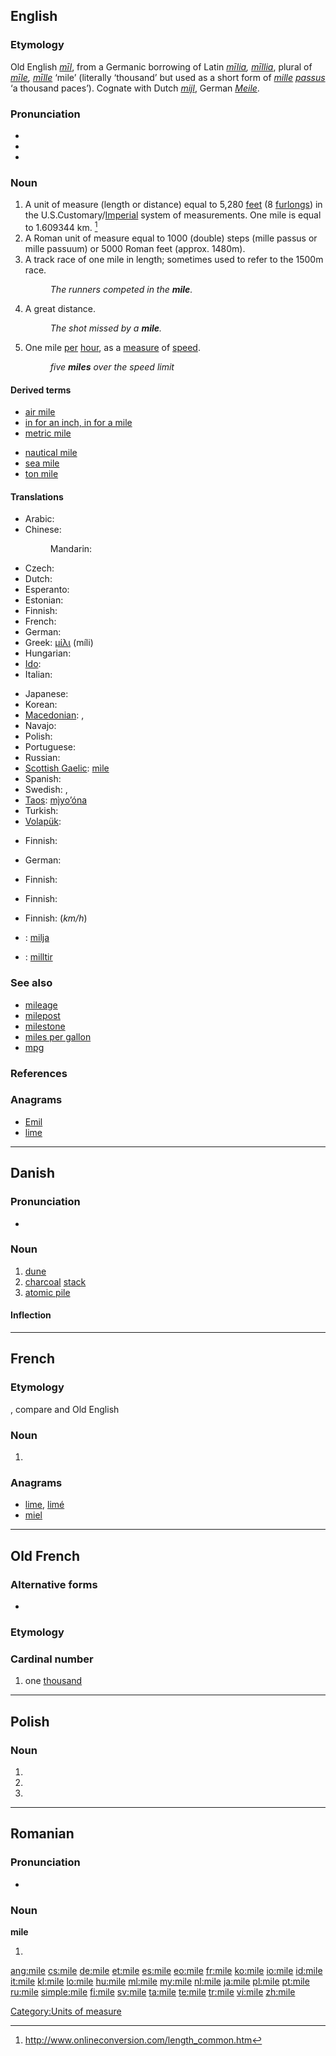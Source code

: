 {{also|milè|miłe|mìle|míle}}
==English==
{{wikipedia}}

===Etymology===
Old English ''[[mil#Old English|mīl]]'', from a Germanic borrowing of Latin ''[[milia|mīlia]], [[millia|mīllia]]'', plural of ''[[mile#Latin|mīle]], [[mille|mīlle]]'' ‘mile’ (literally ‘thousand’ but used as a short form of ''[[mille]] [[passus]]'' ‘a thousand paces’).  Cognate with Dutch ''[[mijl]]'', German ''[[Meile]]''.

===Pronunciation===
* {{IPA|/maɪl/}}
* {{audio|en-us-mile.ogg|Audio (US)}}
* {{rhymes|aɪl}}

===Noun===
{{en-noun}}

# A unit of measure (length or distance) equal to 5,280 [[feet]] (8 [[furlong]]s) in the U.S.Customary/[[Imperial]] system of measurements. One mile is equal to 1.609344 km. <ref> http://www.onlineconversion.com/length_common.htm</ref>
# A Roman unit of measure equal to 1000 (double) steps (mille passus or mille passuum) or 5000 Roman feet (approx. 1480m).
# A track race of one mile in length; sometimes used to refer to the 1500m race.
#: ''The runners competed in the '''mile'''.''
# {{slang}} A great distance.
#: ''The shot missed by a '''mile'''.''
# {{informal}} One mile [[per]] [[hour]], as a [[measure]] of [[speed]].
#: ''five '''miles''' over the speed limit''

====Derived terms====
{{rel-top|Terms derived from ''mile''}}
* [[air mile]]
* [[in for an inch, in for a mile]]
* [[metric mile]]
{{rel-mid}}
* [[nautical mile]]
* [[sea mile]]
* [[ton mile]]
{{rel-bottom}}

====Translations====
{{trans-top|measure of length}}
* Arabic: {{t|ar|ميل|m|tr=miil}}
* Chinese:
*: Mandarin: {{t-|cmn|英里|tr=yīnglǐ|sc=Hani}}
* Czech: {{t+|cs|míle|f}}
* Dutch: {{t+|nl|mijl|m}}
* Esperanto: {{t-|eo|mejlo|xs=Esperanto}}
* Estonian: {{t+|et|miil}}
* Finnish: {{t+|fi|maili}}
* French: {{t+|fr|mille|m}}
* German: {{t+|de|Meile|f}}
* Greek: [[μίλι]] (míli) {{n}}
* Hungarian: {{t+|hu|mérföld}}
* [[Ido]]: {{t+|io|milio|xs=Ido}}
* Italian: {{t-|it|miglio|m}}
{{trans-mid}}
* Japanese: {{t|ja|マイル|tr=mairu}}
* Korean: {{t|ko|마일|tr=mail|sc=Hang}}
* [[Macedonian]]: {{t|mk|милја|f|tr=mílja}},  {{t|mk|милји|p|tr=mílji}}
* Navajo: {{tø|nv|tsinsitą́}}
* Polish: {{t+|pl|mila|f}}
* Portuguese: {{t+|pt|milha|f}}
* Russian: {{t+|ru|миля|f|tr=mílja}}
* [[Scottish Gaelic]]: [[mìle]] {{f}}
* Spanish: {{t+|es|milla|f}}
* Swedish: {{t+|sv|mil|c}}, {{t|sv|engelsk mil|c}}
* [[Taos]]: [[mį̀yo’óna]]
* Turkish: {{t+|tr|mil}}
* [[Volapük]]: {{t|vo|liöl}}
{{trans-bottom}}

{{trans-top|Roman measure of length}}
* Finnish: {{t+|fi|roomalainen}} {{t+|fi|maili}}
{{trans-mid}}
* German: {{t+|de|Meile|f}}
{{trans-bottom}}

{{trans-top|track race}}
* Finnish: {{t+|fi|maili}}
{{trans-mid}}
{{trans-bottom}}

{{trans-top|slang: large distance}}
* Finnish: {{t+|fi|kilometri}}
{{trans-mid}}
{{trans-bottom}}

{{trans-top|informal: one mile per hour}}
* Finnish: {{t+|fi|kilsa}} (''km/h'')
{{trans-mid}}
{{trans-bottom}}

{{checktrans-top}}
* {{ttbc|hr}}: [[milja]] {{f}}
* {{tbc|Welsh}}: [[milltir]]
{{trans-bottom}}

===See also===
{{top2}}
* [[mileage]]
* [[milepost]]
* [[milestone]]
* [[miles per gallon]]
* [[mpg]]
{{bottom}}

===References===
<References/>

===Anagrams===
* [[Emil#English|Emil]]
* [[lime#English|lime]]

[[Category:Units of measure]]

----

==Danish==
{{wikipedia|lang=da}}

===Pronunciation===
* {{IPA|/miːlə/|[ˈmiːlə]|lang=da}}

===Noun===
{{da-noun|n|r}}

# [[dune]]
# [[charcoal]] [[stack]]
# [[atomic pile]]

====Inflection====
{{da-noun-infl|n|r}}

----

==French==

===Etymology===
{{etyl|la|fr}} {{term|mille|lang=la}}, compare {{term|mille|lang=fr}} and Old English {{term|mil|lang=ang}}

===Noun===
{{fr-noun|m}}

# {{l|en|mile}}

===Anagrams===
* [[lime#French|lime]], [[limé#French|limé]]
* [[miel#French|miel]]

----

==Old French==

===Alternative forms===
* {{l|fro|mil}}

===Etymology===
{{etyl|la|fro}} {{term|mille|lang=la}}

===Cardinal number===
{{infl|fro|cardinal number}}

# one [[thousand]]

----

==Polish==

===Noun===
{{infl|pl|noun form}}

# {{inflection of|lang=pl|mila||nom|p}}
# {{inflection of|lang=pl|mila||acc|p}}
# {{inflection of|lang=pl|mila||voc|p}}

----

==Romanian==

===Pronunciation===
* {{IPA|[ˈmile]|lang=ro}}

===Noun===
'''mile''' {{f|p}}

# {{plural of|milă|lang=ro}}

[[ang:mile]]
[[cs:mile]]
[[de:mile]]
[[et:mile]]
[[es:mile]]
[[eo:mile]]
[[fr:mile]]
[[ko:mile]]
[[io:mile]]
[[id:mile]]
[[it:mile]]
[[kl:mile]]
[[lo:mile]]
[[hu:mile]]
[[ml:mile]]
[[my:mile]]
[[nl:mile]]
[[ja:mile]]
[[pl:mile]]
[[pt:mile]]
[[ru:mile]]
[[simple:mile]]
[[fi:mile]]
[[sv:mile]]
[[ta:mile]]
[[te:mile]]
[[tr:mile]]
[[vi:mile]]
[[zh:mile]]